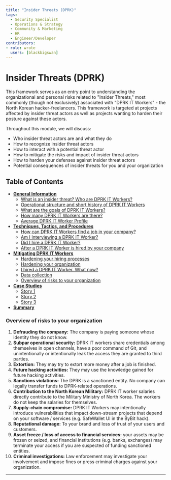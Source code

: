 ```yaml
---
title: "Insider Threats (DPRK)"
tags:
  - Security Specialist
  - Operations & Strategy
  - Community & Marketing
  - HR
  - Engineer/Developer
contributors:
- role: wrote
  users: [blackbigswan]
---
```



<TagProvider>
<TagFilter />

# Insider Threats (DPRK)

<TagList tags={frontmatter.tags} />
<AttributionList contributors={frontmatter.contributors} />

This framework serves as an entry point to understanding the organizational and personal risks related to "Insider Threats," most commonly (though not exclusively) associated with "DPRK IT Workers" - the North Korean hacker-freelancers. This framework is targeted at projects affected by insider threat actors as well as projects wanting to harden their posture against these actors.

Throughout this module, we will discuss: 
- Who insider threat actors are and what they do
- How to recognize insider threat actors 
- How to interact with a potential threat actor
- How to mitigate the risks and impact of insider threat actors
- How to harden your defenses against insider threat actors
- Potential consequences of insider threats for you and your organization

## Table of Contents

- [**General Information**](/insider-threats/general-information)  
  - [What is an insider threat? Who are DPRK IT Workers?](/insider-threats/general-information#what-is-an-insider-threat-who-are-dprk-it-workers)  
  - [Operational structure and short history of DPRK IT Workers](/insider-threats/general-information#operational-structure-and-short-history-of-dprk-it-workers)  
  - [What are the goals of DPRK IT Workers?](/insider-threats/general-information#what-are-the-goals-of-dprk-it-workers)  
  - [How many DPRK IT Workers are there?](/insider-threats/general-information#how-many-dprk-it-workers-are-there)  
  - [Average DPRK IT Worker Profile](/insider-threats/general-information#average-dprk-it-worker-profile)  
- [**Techniques, Tactics, and Procedures**](/insider-threats/techniques-tactics-and-procedures)  
  - [How can DPRK IT Workers find a job in your company?](/insider-threats/techniques-tactics-and-procedures#how-can-dprk-it-workers-find-a-job-in-your-company)  
  - [Am I Interviewing a DPRK IT Worker?](/insider-threats/techniques-tactics-and-procedures#am-i-interviewing-a-dprk-it-worker)  
  - [Did I hire a DPRK IT Worker?](/insider-threats/techniques-tactics-and-procedures#did-i-hire-a-dprk-it-worker)  
  - [After a DPRK IT Worker is hired by your company](/insider-threats/techniques-tactics-and-procedures#after-a-dprk-it-worker-is-hired-by-your-company)  
- [**Mitigating DPRK IT Workers**](/insider-threats/mitigating-dprk-it-workers)  
  - [Hardening your hiring processes](/insider-threats/mitigating-dprk-it-workers#hardening-your-hiring-processes)  
  - [Hardening your organization](/insider-threats/mitigating-dprk-it-workers#hardening-your-organization)  
  - [I hired a DPRK IT Worker. What now?](/insider-threats/mitigating-dprk-it-workers#i-hired-a-dprk-it-worker-what-now)  
  - [Data collection](/insider-threats/mitigating-dprk-it-workers#data-collection)  
  - [Overview of risks to your organization](/insider-threats/mitigating-dprk-it-workers#overview-of-risks-to-your-organization)  
- [**Case Studies**](/insider-threats/case-studies)  
  - [Story 1](/insider-threats/case-studies#story-1)  
  - [Story 2](/insider-threats/case-studies#story-2)  
  - [Story 3](/insider-threats/case-studies#story-3)  
- [**Summary**](/insider-threats/summary)

### Overview of risks to your organization

1. **Defrauding the company:** The company is paying someone whose identity they do not know.
2. **Subpar operational security:** DPRK IT workers share credentials among themselves in open channels, have a poor command of Git, and unintentionally or intentionally leak the access they are granted to third parties.
3. **Extortion:** They may try to extort more money after a job is finished.
4. **Future hacking activities:** They may use the knowledge gained for future hacking activities.
5. **Sanctions violations:** The DPRK is a sanctioned entity. No company can legally transfer funds to DPRK-related operations.
6. **Contribution to the North Korean Military:** DPRK IT worker salaries directly contribute to the Military Ministry of North Korea. The workers do not keep the salaries for themselves.
7. **Supply-chain compromise:** DPRK IT Workers may intentionally introduce vulnerabilities that impact down-stream projects that depend on your software / services (e.g. SafeWallet UI in the ByBit hack).
8. **Reputational damage:** To your brand and loss of trust of your users and customers.
9. **Asset freeze / loss of access to financial services:** your assets may be frozen or seized, and financial institutions (e.g. banks, exchanges) may terminate your access if you are suspected of funding sanctioned entities.
10. **Criminal investigations:** Law enforcement may investigate your involvement and impose fines or press criminal charges against your organization.
---

</TagProvider>
<ContributeFooter />